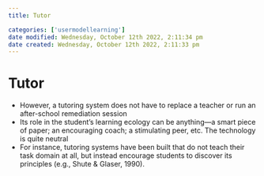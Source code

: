 ```yaml
---
title: Tutor

categories: ['usermodellearning']
date modified: Wednesday, October 12th 2022, 2:11:34 pm
date created: Wednesday, October 12th 2022, 2:11:33 pm
---
```


# Tutor


- However, a tutoring system does not have to replace a teacher or run an after-school remediation session
- Its role in the student's learning ecology can be anything—a smart piece of paper; an encouraging coach; a stimulating peer, etc. The technology is quite neutral
- For instance, tutoring systems have been built that do not teach their task domain at all, but instead encourage students to discover its principles (e.g., Shute & Glaser, 1990).



